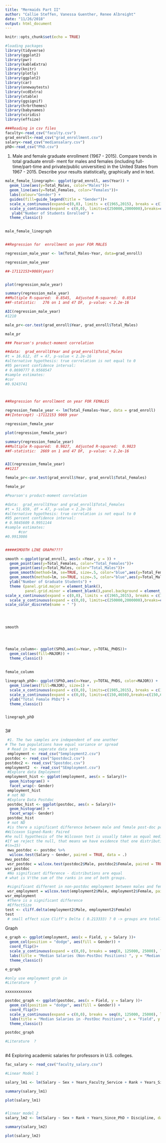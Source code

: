 ```yaml
---
title: "Mermaids Part II"
author: "Callie Steffen, Vanessa Guenther, Renee Albreight"
date: "11/26/2018"
output: html_document
---
```


```r
knitr::opts_chunk$set(echo = TRUE)
```

```r
#loading packages
library(tidyverse)
library(ggplot2)
library(pwr)
library(kableExtra)
library(knitr)
library(plotly)
library(ggplot2)
library(car)
library(onewaytests)
library(vcdExtra)
library(xtable)
library(ggsignif)
library(hrbrthemes)
library(babynames)
library(viridis)
library(effsize)

###Reading in csv files
faculty<-read_csv("faculty.csv")
grad_enroll<-read_csv("grad_enrollment.csv")
salary<-read_csv("mediansalary.csv")
phD<-read_csv("PhD.csv")
```


1) Male and female graduate enrollment (1967 - 2015). Compare trends in total graduate enroll- ment for males and females (including full-time/part-time and private/public universities) in the United States from 1967 - 2015. Describe your results statistically, graphically and in text.
```r
male_female_linegraph<- ggplot(grad_enroll, aes(Year)) +
  geom_line(aes(y=Total_Males, color="Males"))+
  geom_line(aes(y=Total_Females, color="Females"))+
  labs(colour="Gender") +
  guides(fill=guide_legend(title = "Gender"))+
  scale_x_continuous(expand=c(0,0), limits = c(1965,2015), breaks = c(1965,1975,1985,1995,2005,2015))+
  scale_y_continuous(expand = c(0,0), limits=c(250000,2000000),breaks=c(250000,500000,750000,1000000,1250000,1500000,1750000,2000000)) +
   ylab("Number of Students Enrolled") +
  theme_classic()
  

male_female_linegraph


##Regression for  enrollment on year FOR MALES

regression_male_year <- lm(Total_Males~Year, data=grad_enroll)

regression_male_year

##-17112153+9069(year)


plot(regression_male_year)

summary(regression_male_year)
##Multiple R-squared:  0.8545,	Adjusted R-squared:  0.8514 
##F-statistic:   276 on 1 and 47 DF,  p-value: < 2.2e-16

AIC(regression_male_year)
#1210

male_pr<-cor.test(grad_enroll$Year, grad_enroll$Total_Males)

male_pr

###	Pearson's product-moment correlation

##data:  grad_enroll$Year and grad_enroll$Total_Males
#t = 16.612, df = 47, p-value < 2.2e-16
#alternative hypothesis: true correlation is not equal to 0
#95 percent confidence interval:
# 0.8690777 0.9568547
#sample estimates:
#cor 
#0.9243741 



##Regression for enrollment on year FOR FEMALES

regression_female_year <- lm(Total_Females~Year, data = grad_enroll)
##(Intercept) -17112153 9069 year

regression_female_year

plot(regression_female_year)

summary(regression_female_year)
##Multiple R-squared:  0.9827,	Adjusted R-squared:  0.9823 
##F-statistic:  2669 on 1 and 47 DF,  p-value: < 2.2e-16


AIC(regression_female_year)
##1217

female_pr<-cor.test(grad_enroll$Year, grad_enroll$Total_Females)

female_pr

#Pearson's product-moment correlation

#data:  grad_enroll$Year and grad_enroll$Total_Females
#t = 51.659, df = 47, p-value < 2.2e-16
#alternative hypothesis: true correlation is not equal to 0
#95 percent confidence interval:
# 0.9845609 0.9951144
#sample estimates:
      #cor 
#0.9913086 


#####SMOOTH LINE GRAPH????

smooth <-ggplot(grad_enroll, aes(x =Year, y = )) +
  geom_point(aes(y=Total_Females, color="Total_Females"))+
  geom_point(aes(y=Total_Males, color="Total_Males"))+
  geom_smooth(method=lm, se=TRUE, size=.5, color="blue",aes(y=Total_Females)) +
  geom_smooth(method=lm, se=TRUE, size=.5, color="blue",aes(y=Total_Males))+
  ylab("Number of Graduate Students") +
  theme (panel.grid.major = element_blank(),
         panel.grid.minor = element_blank(),panel.background = element_blank(),axis.line = element_line(colour = "black")) +
scale_x_continuous(expand = c(0,0), limits = c(1965,2015), breaks = c(1965,1975,1985,1995,2005,2015))+
  scale_y_continuous(expand = c(0,0), limits=c(250000,2000000),breaks=c(250000,500000,750000,1000000,1250000,1500000,1750000,2000000))+
scale_color_discrete(name = " ") 
        
  


smooth





```





```r

female_column<- ggplot(SPhD,aes(x=Year, y=TOTAL_PHDS))+
  geom_col(aes(fill=MAJOR)) +
  theme_classic()
             
             
female_column

linegraph_phD<- ggplot(SPhD,aes(x=Year, y=TOTAL_PHDS, color=MAJOR)) +
  geom_line(aes(fill=MAJOR), size=1) +
  scale_x_continuous(expand = c(0,0), limits=c(1985,2015), breaks = c(1985,2000,2015))+
  scale_y_continuous(expand = c(0,0), limits=c(150,4650),breaks=c(150,650,1150,1650,2150,2650,3150,3650,4150,4650)) +
  ylab("Total Female PhDs") +
  theme_classic()


linegraph_phD



```
3#
```r

 #1. The two samples are independent of one another
# The two populations have equal variance or spread
 # Read in two seperate data sets
 employment <- read_csv("Semployment2.csv")
postdoc <- read_csv("Spostdoc2.csv")
postdoc2 <- read_csv("Spostdoc.csv")
employment2  <- read_csv("SEmployment.csv")
 #Explore data Employment 
employment_hist <- ggplot(employment, aes(x = Salary))+
  geom_histogram() +
  facet_wrap(~ Gender)
 employment_hist
 # not ND 
 #Explore Data Postdoc
 postdoc_hist <- ggplot(postdoc, aes(x = Salary))+
  geom_histogram() +
  facet_wrap(~ Gender)
 postdoc_hist
 # not ND
 #is there a significant difference between male and female post-doc position salaries?
#Wilcoxon Signed-Rank: Paired
#he null hypothesis of the Wilcoxon test is usually taken as equal medians
#If we reject the null, that means we have evidence that one distribution is shifted to the left or right of the other. Since we’re assuming our distributions are equal, rejecting the null means we have evidence that the medians of the two populations differ
#(n=15)
 mwu_postdoc <- postdoc %>% 
  wilcox.test(Salary ~ Gender, paired = TRUE, data = .)
mwu_postdoc
 wsr_postdoc = wilcox.test(postdoc2$Male, postdoc2$Female, paired = TRUE)
wsr_postdoc
 #No significant difference - distributions are equal
# what is V!the sum of the ranks in one of both groups.

 #significant different in non-postdoc employment between males and females
 wsr_employment = wilcox.test(employment2$Male, employment2$Female, paired = TRUE)
wsr_employment
 #There is a significant difference
 #EffectSize
test <- cliff.delta(employment2$Male, employment2$Female)
test
 # small effect size Cliff's Delta ( 0.213333) ? 0 -> groups are totally overlapping 
```
Graph
```r

e_graph <- ggplot(employment, aes(x = Field, y = Salary ))+
  geom_col(position = "dodge", aes(fill = Gender)) +
  coord_flip()+
  scale_y_continuous(expand = c(0,0), breaks = seq(0, 125000, 25000), limits = c(0,125000)) +
  labs(title = "Median Salaries (Non-PostDoc Positions) ", y = "Median Salary ($)")+
  theme_classic()

e_graph

#only use employment grah in 
#Literature  ?

xxxxxxxxxxxx

postdoc_graph <- ggplot(postdoc, aes(x = Field, y = Salary ))+
  geom_col(position = "dodge", aes(fill = Gender)) +
  coord_flip()+
  scale_y_continuous(expand = c(0,0), breaks = seq(0, 125000, 25000), limits = c(0,125000)) +
  labs(title = "Median Salaries in -PostDoc Positions", x = "Field", y = "Median Salary ($)") +  scale_fill_brewer(palette = "Pastel1", name = "Gender")+
  theme_classic()

postdoc_graph

#Literature  ?
  

```






#4 Exploring academic salaries for professors in U.S. colleges.

```r

fac_salary <- read_csv("faculty_salary.csv")

#Linear Model 1

salary_lm1 <- lm(Salary ~ Sex + Years_Faculty_Service + Rank + Years_Since_PhD + Discipline, data = fac_salary)

summary(salary_lm1)

plot(salary_lm1)



```
```r

#linear model 2
salary_lm2 <- lm(Salary ~ Sex + Rank + Years_Since_PhD + Discipline, data = fac_salary)

summary(salary_lm2)

plot(salary_lm2)

```

